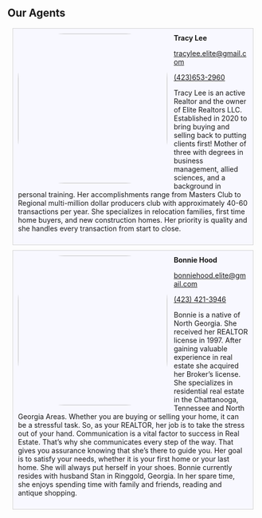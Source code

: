 <Container>

<p className="text-center"><h2>Our Agents</h2></p>

<div style="background: ghostwhite; 
            padding: 10px; 
            border: 1px solid lightgray; 
            margin: 10px;">
<img src="https://raw.githubusercontent.com/charles-hood/elite-realtors-llc/master/content/images/tracylee.jpg" align="left" style="float:left;padding:0 10px 0 0; border-radius: 30%;" width="300px"/>
<strong>Tracy Lee</strong>  
	
<a href="mailto:tracylee.elite@gmail.com">tracylee.elite@gmail.com</a>  
	
<a href="tel:4236532960">(423)653-2960</a>

<p>Tracy Lee is an active Realtor and the owner of Elite Realtors LLC. Established in 2020 to bring buying and selling back to putting clients first! 
Mother of three with degrees in business management, allied sciences, and a background in personal training.
Her accomplishments range from Masters Club to Regional multi-million dollar producers club with approximately 40-60 transactions per year. She specializes in relocation families, first time home buyers, and new construction homes. Her priority is quality and she handles every transaction from start to close.
</p>
</div>
	
<div style="background: ghostwhite; 
            padding: 10px; 
            border: 1px solid lightgray; 
            margin: 10px;">
<img src="https://raw.githubusercontent.com/charles-hood/elite-realtors-llc/master/content/images/bonniehood.jpg" align="left" style="float:left;padding:0 10px 0 0; border-radius: 30%;" width="300px"/>
<strong>Bonnie Hood</strong>  
	
<a href="mailto:bonniehood.elite@gmail.com">bonniehood.elite@gmail.com</a>  
	
<a href="tel:4234213946">(423) 421-3946</a>  
	
<p>Bonnie is a native of North Georgia.  She received her REALTOR license in 1997.  After gaining valuable experience in real estate she acquired her Broker’s license.  She specializes in residential real estate in the Chattanooga, Tennessee and North Georgia Areas.  Whether you are buying or selling your home, it can be a stressful task.  So, as your REALTOR, her job is to take the stress out of your hand.   Communication is a vital factor to success in Real Estate.  That’s why she communicates every step of the way.  That gives you assurance knowing that she’s there to guide you.  Her goal is to satisfy your needs, whether it is your first home or your last home.   She will always put herself in your shoes. 
Bonnie currently resides with husband Stan in Ringgold, Georgia.  In her spare time, she enjoys spending time with family and friends, reading and antique shopping.  
</p>
</div>

</Container>
